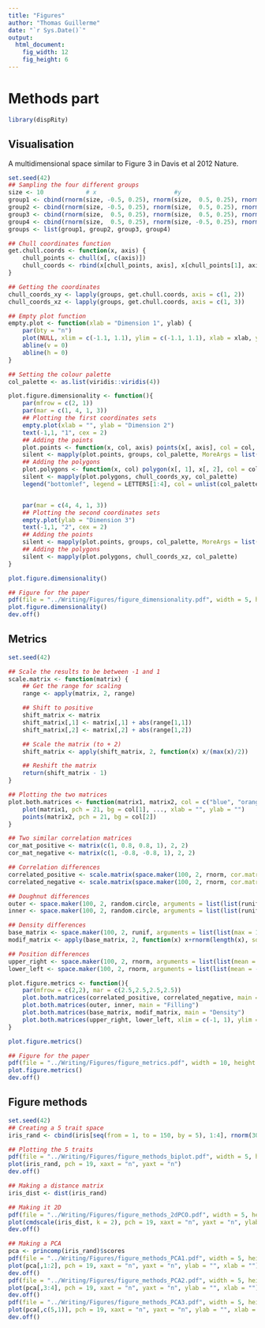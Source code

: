 ```yaml
---
title: "Figures"
author: "Thomas Guillerme"
date: "`r Sys.Date()`"
output:
  html_document:
    fig_width: 12
    fig_height: 6
---
```


# Methods part

```r
library(dispRity)
```


## Visualisation

A multidimensional space similar to Figure 3 in Davis et al 2012 Nature.

```r
set.seed(42)
## Sampling the four different groups
size <- 10            # x                      #y                       #z
group1 <- cbind(rnorm(size, -0.5, 0.25), rnorm(size,  0.5, 0.25), rnorm(size,  0.5, 0.25))
group2 <- cbind(rnorm(size, -0.5, 0.25), rnorm(size,  0.5, 0.25), rnorm(size, -0.5, 0.25))
group3 <- cbind(rnorm(size,  0.5, 0.25), rnorm(size,  0.5, 0.25), rnorm(size,  0.5, 0.25))
group4 <- cbind(rnorm(size,  0.5, 0.25), rnorm(size, -0.5, 0.25), rnorm(size,  0.5, 0.25))
groups <- list(group1, group2, group3, group4)

## Chull coordinates function
get.chull.coords <- function(x, axis) {
    chull_points <- chull(x[, c(axis)])
    chull_coords <- rbind(x[chull_points, axis], x[chull_points[1], axis])
}

## Getting the coordinates
chull_coords_xy <- lapply(groups, get.chull.coords, axis = c(1, 2))
chull_coords_xz <- lapply(groups, get.chull.coords, axis = c(1, 3))

## Empty plot function
empty.plot <- function(xlab = "Dimension 1", ylab) {
    par(bty = "n")
    plot(NULL, xlim = c(-1.1, 1.1), ylim = c(-1.1, 1.1), xlab = xlab, ylab = ylab, xaxt='n', yaxt='n')
    abline(v = 0)
    abline(h = 0)
}

## Setting the colour palette
col_palette <- as.list(viridis::viridis(4))

plot.figure.dimensionality <- function(){
    par(mfrow = c(2, 1))
    par(mar = c(1, 4, 1, 3))
    ## Plotting the first coordinates sets
    empty.plot(xlab = "", ylab = "Dimension 2")
    text(-1,1, "1", cex = 2)
    ## Adding the points
    plot.points <- function(x, col, axis) points(x[, axis], col = col, pch = 19, cex = 0.7)
    silent <- mapply(plot.points, groups, col_palette, MoreArgs = list(axis = c(1, 2)))
    ## Adding the polygons
    plot.polygons <- function(x, col) polygon(x[, 1], x[, 2], col = col, density = 10, border = col)
    silent <- mapply(plot.polygons, chull_coords_xy, col_palette)
    legend("bottomlef", legend = LETTERS[1:4], col = unlist(col_palette), bty = "n", pch = 19, lty = 1)


    par(mar = c(4, 4, 1, 3))
    ## Plotting the second coordinates sets
    empty.plot(ylab = "Dimension 3")
    text(-1,1, "2", cex = 2)
    ## Adding the points
    silent <- mapply(plot.points, groups, col_palette, MoreArgs = list(axis = c(1, 3)))
    ## Adding the polygons
    silent <- mapply(plot.polygons, chull_coords_xz, col_palette)
}

plot.figure.dimensionality()

## Figure for the paper
pdf(file = "../Writing/Figures/figure_dimensionality.pdf", width = 5, height = 8.33333)
plot.figure.dimensionality()
dev.off()
```


## Metrics

```r
set.seed(42)

## Scale the results to be between -1 and 1
scale.matrix <- function(matrix) {
    ## Get the range for scaling
    range <- apply(matrix, 2, range)

    ## Shift to positive
    shift_matrix <- matrix
    shift_matrix[,1] <- matrix[,1] + abs(range[1,1])
    shift_matrix[,2] <- matrix[,2] + abs(range[1,2])

    ## Scale the matrix (to + 2)
    shift_matrix <- apply(shift_matrix, 2, function(x) x/(max(x)/2))

    ## Reshift the matrix
    return(shift_matrix - 1)
}

## Plotting the two matrices
plot.both.matrices <- function(matrix1, matrix2, col = c("blue", "orange"), ...) {
    plot(matrix1, pch = 21, bg = col[1], ..., xlab = "", ylab = "")
    points(matrix2, pch = 21, bg = col[2])
}

## Two similar correlation matrices
cor_mat_positive <- matrix(c(1, 0.8, 0.8, 1), 2, 2)
cor_mat_negative <- matrix(c(1, -0.8, -0.8, 1), 2, 2)

## Correlation differences
correlated_positive <- scale.matrix(space.maker(100, 2, rnorm, cor.matrix = cor_mat_positive))
correlated_negative <- scale.matrix(space.maker(100, 2, rnorm, cor.matrix = cor_mat_negative))

## Doughnut differences
outer <- space.maker(100, 2, random.circle, arguments = list(list(runif, inner = 0.5)))
inner <- space.maker(100, 2, random.circle, arguments = list(list(runif, outer = 0.5)))

## Density differences
base_matrix <- space.maker(100, 2, runif, arguments = list(list(max = 1, min = -1)))
modif_matrix <- apply(base_matrix, 2, function(x) x+rnorm(length(x), sd = 0.035))

## Position differences
upper_right <- space.maker(100, 2, rnorm, arguments = list(list(mean = 0.5, sd = 0.2)))
lower_left <- space.maker(100, 2, rnorm, arguments = list(list(mean = -0.5, sd = 0.2)))

plot.figure.metrics <- function(){
    par(mfrow = c(2,2), mar = c(2.5,2.5,2.5,2.5))
    plot.both.matrices(correlated_positive, correlated_negative, main = "Correlation")
    plot.both.matrices(outer, inner, main = "Filling")
    plot.both.matrices(base_matrix, modif_matrix, main = "Density")
    plot.both.matrices(upper_right, lower_left, xlim = c(-1, 1), ylim = c(-1, 1), main = "Position")
}

plot.figure.metrics()

## Figure for the paper
pdf(file = "../Writing/Figures/figure_metrics.pdf", width = 10, height = 10)
plot.figure.metrics()
dev.off()

```



## Figure methods

```r
set.seed(42)
## Creating a 5 trait space
iris_rand <- cbind(iris[seq(from = 1, to = 150, by = 5), 1:4], rnorm(30))

## Plotting the 5 traits
pdf(file = "../Writing/Figures/figure_methods_biplot.pdf", width = 5, height = 5)
plot(iris_rand, pch = 19, xaxt = "n", yaxt = "n")
dev.off()

## Making a distance matrix
iris_dist <- dist(iris_rand)

## Making it 2D
pdf(file = "../Writing/Figures/figure_methods_2dPCO.pdf", width = 5, height = 5)
plot(cmdscale(iris_dist, k = 2), pch = 19, xaxt = "n", yaxt = "n", ylab = "", xlab = "")
dev.off()

## Making a PCA
pca <- princomp(iris_rand)$scores
pdf(file = "../Writing/Figures/figure_methods_PCA1.pdf", width = 5, height = 5)
plot(pca[,1:2], pch = 19, xaxt = "n", yaxt = "n", ylab = "", xlab = "")
dev.off()
pdf(file = "../Writing/Figures/figure_methods_PCA2.pdf", width = 5, height = 5)
plot(pca[,3:4], pch = 19, xaxt = "n", yaxt = "n", ylab = "", xlab = "")
dev.off()
pdf(file = "../Writing/Figures/figure_methods_PCA3.pdf", width = 5, height = 5)
plot(pca[,c(5,1)], pch = 19, xaxt = "n", yaxt = "n", ylab = "", xlab = "")
dev.off()
```